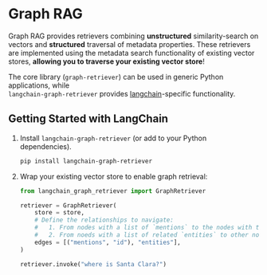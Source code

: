 # Graph RAG

Graph RAG provides retrievers combining **unstructured** similarity-search on vectors and
**structured** traversal of metadata properties.
These retrievers are implemented using the metadata search functionality of existing vector stores, **allowing you to traverse your existing vector store**!

The core library (`graph-retriever`) can be used in generic Python applications, while\
`langchain-graph-retriever` provides [langchain](https://python.langchain.com/docs/introduction/)-specific functionality.


## Getting Started with LangChain

1. Install `langchain-graph-retriever` (or add to your Python dependencies).

    ```sh
    pip install langchain-graph-retriever
    ```

1. Wrap your existing vector store to enable graph retrieval:

    ```python
    from langchain_graph_retriever import GraphRetriever

    retriever = GraphRetriever(
        store = store,
        # Define the relationships to navigate:
        #   1. From nodes with a list of `mentions` to the nodes with the corresponding `ids`.
        #   2. From noeds with a list of related `entities` to other nodes with the same entities.
        edges = [("mentions", "id"), "entities"],
    )

    retriever.invoke("where is Santa Clara?")
    ```